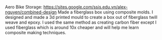 Aero Bike Storage: https://sites.google.com/ssis.edu.vn/alex-nguyen/combined-design
Made a fiberglass box using composite molds.
I designed and made a 3d printed mould to create a box out of fiberglass twill weave and epoxy. I used the same method as creating carbon fiber except I used fiberglass which is around 10x cheaper and will help me learn composite making techniques.
